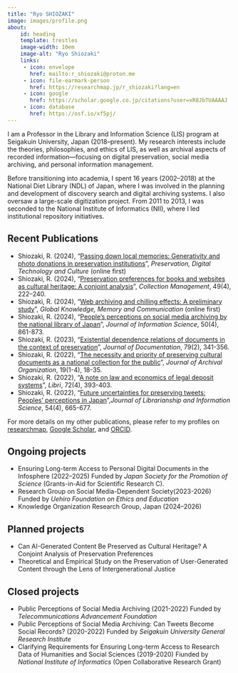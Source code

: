 ```yaml
---
title: "Ryo SHIOZAKI"
image: images/profile.png
about:
    id: heading
    template: trestles
    image-width: 10em
    image-alt: "Ryo Shiozaki"
    links:
     - icon: envelope
       href: mailto:r_shiozaki@proton.me
     - icon: file-earmark-person
       href: https://researchmap.jp/r_shiozaki?lang=en     
     - icon: google
       href: https://scholar.google.co.jp/citations?user=xR8JbTUAAAAJ
     - icon: database
       href: https://osf.io/xf5pj/
---
```


:::{#heading}

I am a Professor in the Library and Information Science (LIS) program at Seigakuin University, Japan (2018–present). My research interests include the theories, philosophies, and ethics of LIS, as well as archival aspects of recorded information—focusing on digital preservation, social media archiving, and personal information management.

Before transitioning into academia, I spent 16 years (2002–2018) at the National Diet Library (NDL) of Japan, where I was involved in the planning and development of discovery search and digital archiving systems. I also oversaw a large-scale digitization project. From 2011 to 2013, I was seconded to the National Institute of Informatics (NII), where I led institutional repository initiatives.

:::

## Recent Publications
* Shiozaki, R. (2024), "[Passing down local memories: Generativity and photo donations in preservation institutions](https://doi.org/10.1515/pdtc-2024-0051)", *Preservation, Digital Technology and Culture* (online first)
* Shiozaki, R. (2024), "[Preservation preferences for books and websites as cultural heritage: A conjoint analysis](https://doi.org/10.1080/01462679.2024.2422600)", *Collection Management*, 49(4), 222–240.
* Shiozaki, R. (2024), "[Web archiving and chilling effects: A preliminary study](https://doi.org/10.1108/gkmc-12-2023-0477)", *Global Knowledge, Memory and Communication* (online first)
* Shiozaki, R. (2024), "[People’s perceptions on social media archiving by the national library of Japan](https://doi.org/10.1177/01655515221108692)", *Journal of Information Science*, 50(4), 861-873.
* Shiozaki, R. (2023), "[Existential dependence relations of documents in the context of preservation](https://doi.org/10.1108/jd-02-2022-0050)", *Journal of Documentation*, 79(2), 341-356.
* Shiozaki, R. (2022), "[The necessity and priority of preserving cultural documents as a national collection for the public](https://doi.org/10.1080/15332748.2023.2240202)", *Journal of Archival Organization*, 19(1-4), 18-35.
* Shiozaki, R. (2022), "[A note on law and economics of legal deposit systems](https://doi.org/10.1515/libri-2021-0155)", *Libri*, 72(4), 393-403. 
* Shiozaki, R. (2022), "[Future uncertainties for preserving tweets: Peoples’ perceptions in Japan](https://doi.org/10.1177/09610006211037392)",*Journal of Librarianship and Information Science*, 54(4), 665-677.

For more details on my other publications, please refer to my profiles on [researchmap](https://researchmap.jp/r_shiozaki?lang=en), [Google Scholar](https://scholar.google.co.jp/citations?user=xR8JbTUAAAAJ), and [ORCID](https://orcid.org/0000-0003-1357-150X).

## Ongoing projects
* Ensuring Long-term Access to Personal Digital Documents in the Infosphere (2022–2025) Funded by *Japan Society for the Promotion of Science* (Grants-in-Aid for Scientific Research C).
* Research Group on Social Media-Dependent Society(2023-2026) Funded by *Uehiro Foundation on Ethics and Education*
* Knowledge Organization Research Group, Japan (2024–2026)

## Planned projects
* Can AI-Generated Content Be Preserved as Cultural Heritage? A Conjoint Analysis of Preservation Preferences
* Theoretical and Empirical Study on the Preservation of User-Generated Content through the Lens of Intergenerational Justice

## Closed projects
* Public Perceptions of Social Media Archiving (2021-2022) Funded by *Telecommunications Advancement Foundation*
* Public Perceptions of Social Media Archiving: Can Tweets Become Social Records? (2020-2022) Funded by *Seigakuin University General Research Institute*
* Clarifying Requirements for Ensuring Long-term Access to Research Data of Humanities and Social Sciences (2019-2020) Fiunded by *National Institute of Informatics* (Open Collaborative Research Grant)
